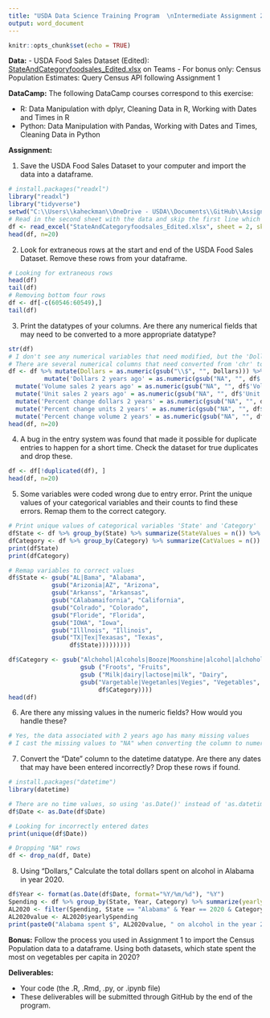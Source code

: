 ```yaml
---
title: "USDA Data Science Training Program  \nIntermediate Assignment 2: Cleaning Data"
output: word_document
---
```


```r
knitr::opts_chunk$set(echo = TRUE)
```

**Data:** 
- USDA Food Sales Dataset (Edited): [StateAndCategoryfoodsales_Edited.xlsx](https://usdagcc.sharepoint.com/:x:/r/sites/FNS-DataScienceTrainingProgram/Shared Documents/FY24-25 Intermediate/Assignments/Intermediate Assignment 2 - Cleaning Data/StateAndCategoryfoodsales_Edited.xlsx?d=wd15960a3e5a74454a0c4600553a7f3c7&csf=1&web=1&e=Opo0GX) on Teams
- For bonus only: Census Population Estimates: Query Census API following Assignment 1



**DataCamp:** The following DataCamp courses correspond to this exercise:

- R: Data Manipulation with dplyr, Cleaning Data in R, Working with Dates and Times in R
- Python: Data Manipulation with Pandas, Working with Dates and Times, Cleaning Data in Python


**Assignment:**

1.	Save the USDA Food Sales Dataset to your computer and import the data into a dataframe.
```r
# install.packages("readxl")
library("readxl")
library("tidyverse")
setwd("C:\\Users\\kaheckman\\OneDrive - USDA\\Documents\\GitHub\\Assignment-2")
# Read in the second sheet with the data and skip the first line which is a label
df <- read_excel("StateAndCategoryfoodsales_Edited.xlsx", sheet = 2, skip = 1)
head(df, n=20)
```
2.	Look for extraneous rows at the start and end of the USDA Food Sales Dataset. Remove these rows from your dataframe.
```r
# Looking for extraneous rows
head(df)
tail(df)
# Removing bottom four rows
df <- df[-c(60546:60549),]
tail(df)
```

3.	Print the datatypes of your columns. Are there any numerical fields that may need to be converted to a more appropriate datatype?
```r
str(df)
# I don't see any numerical variables that need modified, but the 'Dollars' data should be converted from 'chr' to 'num'
# There are several numerical columns that need converted from 'chr' to 'num'
df <- df %>% mutate(Dollars = as.numeric(gsub("\\$", "", Dollars))) %>% 
          mutate('Dollars 2 years ago' = as.numeric(gsub("NA", "", df$'Dollars 2 years ago'))) %>%
  mutate('Volume sales 2 years ago' = as.numeric(gsub("NA", "", df$'Volume sales 2 years ago'))) %>%
  mutate('Unit sales 2 years ago' = as.numeric(gsub("NA", "", df$'Unit sales 2 years ago'))) %>%
  mutate('Percent change dollars 2 years' = as.numeric(gsub("NA", "", df$'Percent change dollars 2 years'))) %>%
  mutate('Percent change units 2 years' = as.numeric(gsub("NA", "", df$'Percent change units 2 years'))) %>%
  mutate('Percent change volume 2 years' = as.numeric(gsub("NA", "", df$'Percent change volume 2 years')))
head(df, n=20)
```


4.	A bug in the entry system was found that made it possible for duplicate entries to happen for a short time. Check the dataset for true duplicates and drop these.
```r
df <- df[!duplicated(df), ]
head(df, n=20)
```

5.	Some variables were coded wrong due to entry error. Print the unique values of your categorical variables and their counts to find these errors. Remap them to the correct category.
```r
# Print unique values of categorical variables 'State' and 'Category'
dfState <- df %>% group_by(State) %>% summarize(StateValues = n()) %>% arrange(State)
dfCategory <- df %>% group_by(Category) %>% summarize(CatValues = n()) %>% arrange(Category)
print(dfState)
print(dfCategory)

# Remap variables to correct values
df$State <- gsub("AL|Bama", "Alabama",
            gsub("Arizonia|AZ", "Arizona",
            gsub("Arkanss", "Arkansas",
            gsub("CAlabamaifornia", "California",
            gsub("Colrado", "Colorado",
            gsub("Floride", "Florida",
            gsub("IOWA", "Iowa",
            gsub("Illlnois", "Illinois",
            gsub("TX|Tex|Texasas", "Texas",
                 df$State)))))))))

df$Category <- gsub("Alchohol|Alcohols|Booze|Moonshine|alcohol|alchohol", "Alcohol",
                    gsub ("Froots", "Fruits",
                    gsub ("Milk|dairy|lactose|milk", "Dairy",
                    gsub("Vargetable|Vegetanles|Vegies", "Vegetables",
                         df$Category))))
head(df)
```

6.	Are there any missing values in the numeric fields? How would you handle these?
```r
# Yes, the data associated with 2 years ago has many missing values
# I cast the missing values to "NA" when converting the column to numeric
```

7.	Convert the “Date” column to the datetime datatype. Are there any dates that may have been entered incorrectly? Drop these rows if found.
```r
# install.packages("datetime")
library(datetime)

# There are no time values, so using 'as.Date()' instead of 'as.datetime()'
df$Date <- as.Date(df$Date)

# Looking for incorrectly entered dates
print(unique(df$Date))

# Dropping "NA" rows
df <- drop_na(df, Date)
```

8.	Using “Dollars,” Calculate the total dollars spent on alcohol in Alabama in year 2020.
```r
df$Year <- format(as.Date(df$Date, format="%Y/%m/%d"), "%Y")
Spending <- df %>% group_by(State, Year, Category) %>% summarize(yearlySpending = sum(Dollars))
AL2020 <- filter(Spending, State == "Alabama" & Year == 2020 & Category == "Alcohol")
AL2020value <- AL2020$yearlySpending
print(paste0("Alabama spent $", AL2020value, " on alcohol in the year 2020"))
```


**Bonus:** Follow the process you used in Assignment 1 to import the Census Population data to a dataframe. Using both datasets, which state spent the most on vegetables per capita in 2020? 

**Deliverables:**

-   Your code (the .R, .Rmd, .py, or .ipynb file)
-   These deliverables will be submitted through GitHub by the end of the program.
